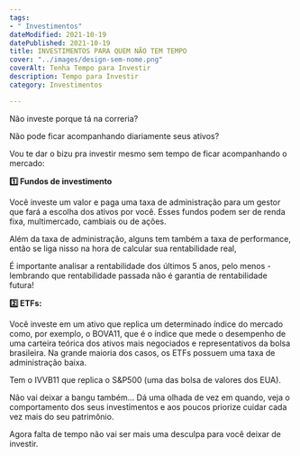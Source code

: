 ```yaml
---
tags:
- " Investimentos"
dateModified: 2021-10-19
datePublished: 2021-10-19
title: INVESTIMENTOS PARA QUEM NÃO TEM TEMPO
cover: "../images/design-sem-nome.png"
coverAlt: Tenha Tempo para Investir
description: Tempo para Investir
category: Investimentos

---
```

Não investe porque tá na correria?

Não pode ficar acompanhando diariamente seus ativos?

Vou te dar o bizu pra investir mesmo sem tempo de ficar acompanhando o mercado:

**1️⃣ Fundos de investimento**

Você investe um valor e paga uma taxa de administração para um gestor que fará a escolha dos ativos por você. Esses fundos podem ser de renda fixa, multimercado, cambiais ou de ações.

Além da taxa de administração, alguns tem também a taxa de performance, então se liga nisso na hora de calcular sua rentabilidade real,

É importante analisar a rentabilidade dos últimos 5 anos, pelo menos - lembrando que rentabilidade passada não é garantia de rentabilidade futura!

**2️⃣ ETFs:**

Você investe em um ativo que replica um determinado índice do mercado como, por exemplo, o BOVA11, que é o índice que mede o desempenho de uma carteira teórica dos ativos mais negociados e representativos da bolsa brasileira. Na grande maioria dos casos, os ETFs possuem uma taxa de administração baixa.

Tem o IVVB11 que replica o S&P500 (uma das bolsa de valores dos EUA).

Não vai deixar a bangu também… Dá uma olhada de vez em quando, veja o comportamento dos seus investimentos e aos poucos priorize cuidar cada vez mais do seu patrimônio.

Agora falta de tempo não vai ser mais uma desculpa para você deixar de investir.